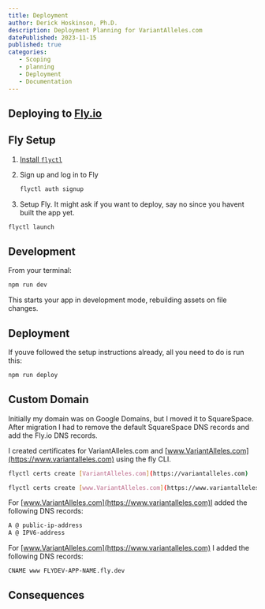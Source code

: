 ```yaml
---
title: Deployment
author: Derick Hoskinson, Ph.D.
description: Deployment Planning for VariantAlleles.com
datePublished: 2023-11-15
published: true
categories:
   - Scoping
   - planning
   - Deployment
   - Documentation
---
```


## Deploying to [Fly.io](https://fly.io)

## Fly Setup

1. [Install `flyctl`](https://fly.io/docs/getting-started/installing-flyctl/)

2. Sign up and log in to Fly

   ```sh
   flyctl auth signup
   ```

3. Setup Fly. It might ask if you want to deploy, say no since you havent built the app yet.

```sh
flyctl launch
```

## Development

From your terminal:

```sh
npm run dev
```

This starts your app in development mode, rebuilding assets on file changes.

## Deployment

If youve followed the setup instructions already, all you need to do is run this:

```sh
npm run deploy
```

## Custom Domain

Initially my domain was on Google Domains, but I moved it to SquareSpace. After migration I had to remove the default SquareSpace DNS records and add the Fly.io DNS records.

I created certificates for VariantAlleles.com and [www.VariantAlleles.com](https://www.variantalleles.com) using the fly CLI.

```sh
flyctl certs create [VariantAlleles.com](https://variantalleles.com)

flyctl certs create [www.VariantAlleles.com](https://www.variantalleles.com)
```

For [www.VariantAlleles.com](https://www.variantalleles.com)I added the following DNS records:

```sh
A @ public-ip-address
A @ IPV6-address
```

For [www.VariantAlleles.com](https://www.variantalleles.com) I added the following DNS records:

```sh
CNAME www FLYDEV-APP-NAME.fly.dev
```

## Consequences
